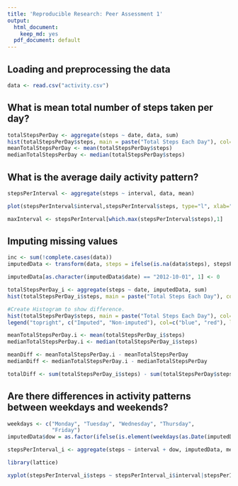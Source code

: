 ```yaml
---
title: 'Reproducible Research: Peer Assessment 1'
output:
  html_document:
    keep_md: yes
  pdf_document: default
---
```



## Loading and preprocessing the data
```r
data <- read.csv("activity.csv")
```


## What is mean total number of steps taken per day?
```r
totalStepsPerDay <- aggregate(steps ~ date, data, sum)
hist(totalStepsPerDay$steps, main = paste("Total Steps Each Day"), col="blue", xlab="Number of Steps")
meanTotalStepsPerDay <- mean(totalStepsPerDay$steps)
medianTotalStepsPerDay <- median(totalStepsPerDay$steps)
```


## What is the average daily activity pattern?
```r
stepsPerInterval <- aggregate(steps ~ interval, data, mean)

plot(stepsPerInterval$interval,stepsPerInterval$steps, type="l", xlab="Interval", ylab="Number of Steps",main="Average Number of Steps per Day by Interval")

maxInterval <- stepsPerInterval[which.max(stepsPerInterval$steps),1]
```


## Imputing missing values
```r
inc <- sum(!complete.cases(data))
imputedData <- transform(data, steps = ifelse(is.na(data$steps), stepsPerInterval$steps[match(data$interval, stepsPerInterval$interval)], data$steps))
```

```r
imputedData[as.character(imputedData$date) == "2012-10-01", 1] <- 0
```

```r
totalStepsPerDay_i <- aggregate(steps ~ date, imputedData, sum)
hist(totalStepsPerDay_i$steps, main = paste("Total Steps Each Day"), col="blue", xlab="Number of Steps")

#Create Histogram to show difference. 
hist(totalStepsPerDay$steps, main = paste("Total Steps Each Day"), col="red", xlab="Number of Steps", add=T)
legend("topright", c("Imputed", "Non-imputed"), col=c("blue", "red"), lwd=10)
```

```r
meanTotalStepsPerDay.i <- mean(totalStepsPerDay_i$steps)
medianTotalStepsPerDay.i <- median(totalStepsPerDay_i$steps)
```

```r
meanDiff <- meanTotalStepsPerDay.i - meanTotalStepsPerDay
medianDiff <- medianTotalStepsPerDay.i - medianTotalStepsPerDay
```

```r
totalDiff <- sum(totalStepsPerDay_i$steps) - sum(totalStepsPerDay$steps)
```


## Are there differences in activity patterns between weekdays and weekends?
``` r
weekdays <- c("Monday", "Tuesday", "Wednesday", "Thursday", 
              "Friday")
imputedData$dow = as.factor(ifelse(is.element(weekdays(as.Date(imputedData$date)),weekdays), "Weekday", "Weekend"))

stepsPerInterval_i <- aggregate(steps ~ interval + dow, imputedData, mean)

library(lattice)

xyplot(stepsPerInterval_i$steps ~ stepsPerInterval_i$interval|stepsPerInterval_i$dow, main="Average Steps per Day by Interval",xlab="Interval", ylab="Steps",layout=c(1,2), type="l")

```
